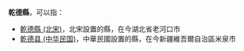 '''乾德縣'''，可以指：

*[[乾德縣_(北宋)|乾德縣 (北宋)]]，北宋設置的縣，在今湖北省老河口市
*[[乾德县_(中华民国)|乾德县 (中华民国)]]，中華民國設置的縣，在今新疆維吾爾自治區米泉市

{{Disambig|L|Cat=三字亚洲县名消歧義}}